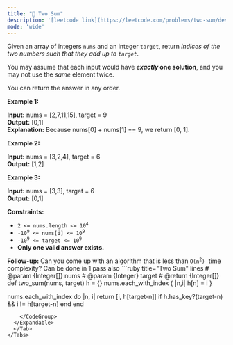 ```yaml
---
title: "🧩 Two Sum"
description: '[leetcode link](https://leetcode.com/problems/two-sum/description/)'
mode: 'wide'
---
```

<Tabs>
  <Tab title="Question" icon="circle-question" iconType="regular">
    <Card>
      <p>Given an array of integers <code>nums</code>&nbsp;and an integer <code>target</code>, return <em>indices of the two numbers such that they add up to <code>target</code></em>.</p>  <p>You may assume that each input would have <strong><em>exactly</em> one solution</strong>, and you may not use the <em>same</em> element twice.</p>  <p>You can return the answer in any order.</p>   <p><strong class="example">Example 1:</strong></p>   <strong>Input:</strong> nums = [2,7,11,15], target = 9 <br/> <strong>Output:</strong> [0,1] <br/> <strong>Explanation:</strong> Because nums[0] + nums[1] == 9, we return [0, 1].   <p><strong class="example">Example 2:</strong></p>   <strong>Input:</strong> nums = [3,2,4], target = 6 <br/> <strong>Output:</strong> [1,2]   <p><strong class="example">Example 3:</strong></p>   <strong>Input:</strong> nums = [3,3], target = 6 <br/> <strong>Output:</strong> [0,1]    <p><strong>Constraints:</strong></p>  <ul>  <li><code>2 &lt;= nums.length &lt;= 10<sup>4</sup></code></li>  <li><code>-10<sup>9</sup> &lt;= nums[i] &lt;= 10<sup>9</sup></code></li>  <li><code>-10<sup>9</sup> &lt;= target &lt;= 10<sup>9</sup></code></li>  <li><strong>Only one valid answer exists.</strong></li> </ul>   <strong>Follow-up:&nbsp;</strong>Can you come up with an algorithm that is less than <code>O(n<sup>2</sup>)</code><font face="monospace">&nbsp;</font>time complexity?
    </Card>
  </Tab>
  <Tab title="Solution" icon="lightbulb" iconType="regular" >
    <Card>
      Can be done in 1 pass also
</Card>
  <Expandable title="code">
    <CodeGroup dropdown>
```ruby title="Two Sum" lines
# @param {Integer[]} nums
# @param {Integer} target
# @return {Integer[]}
def two_sum(nums, target)
  h = {}
  nums.each_with_index { |n,i| h[n] = i } 

  nums.each_with_index do |n, i|
    return [i, h[target-n]] if h.has_key?(target-n) && i != h[target-n]
  end
end
```
    </CodeGroup>
  </Expandable>
  </Tab>
</Tabs>
